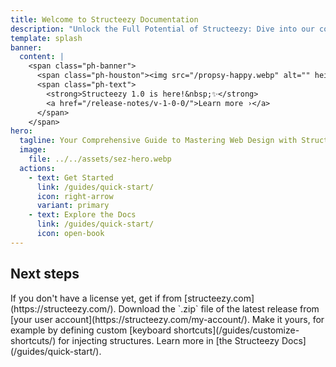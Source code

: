 ```yaml
---
title: Welcome to Structeezy Documentation
description: "Unlock the Full Potential of Structeezy: Dive into our comprehensive documentation to become a web design virtuoso with Structeezy. Whether you're a beginner or an experienced designer, our detailed guides and tutorials will empower you to create stunning WordPress websites effortlessly. From mastering smart structures to harnessing advanced features, we’ve got you covered. Let the journey to web design excellence begin!"
template: splash
banner:
  content: |
    <span class="ph-banner">
      <span class="ph-houston"><img src="/propsy-happy.webp" alt="" height="72"/></span>
      <span class="ph-text">
        <strong>Structeezy 1.0 is here!&nbsp;✨</strong>
        <a href="/release-notes/v-1-0-0/">Learn more ›</a>
      </span>
    </span>
hero:
  tagline: Your Comprehensive Guide to Mastering Web Design with Structeezy
  image:
    file: ../../assets/sez-hero.webp
  actions:
    - text: Get Started
      link: /guides/quick-start/
      icon: right-arrow
      variant: primary
    - text: Explore the Docs
      link: /guides/quick-start/
      icon: open-book
---
```



## Next steps

<CardGrid stagger>
  <Card title="Get a license" icon="star">
    If you don't have a license yet, get if from [structeezy.com](https://structeezy.com/).
  </Card>
  <Card title="Get the latest features" icon="laptop">
    Download the `.zip` file of the latest release from [your user account](https://structeezy.com/my-account/).
  </Card>
  <Card title="Configure your plugin" icon="setting">
    Make it yours, for example by defining custom [keyboard shortcuts](/guides/customize-shortcuts/) for injecting structures.
  </Card>
  <Card title="Read the docs" icon="open-book">
    Learn more in [the Structeezy Docs](/guides/quick-start/).
  </Card>
</CardGrid>
